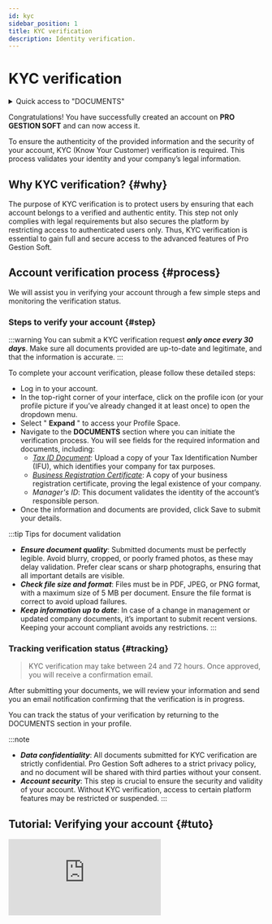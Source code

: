 ```yaml
---
id: kyc
sidebar_position: 1
title: KYC verification
description: Identity verification.
---
```

 

# <i class="fas fa-file-alt"></i> KYC verification

<details>
  <summary>Quick access to "DOCUMENTS"</summary>

  To quickly access the DOCUMENTS section, simply type a keyword into the search bar to find the section without manually navigating through menus.

  Here is a *[list](/docs/act/controle/search)* – not exhaustive – of supported search keywords.
</details>

Congratulations! You have successfully created an account on **PRO GESTION SOFT** and can now access it.

To ensure the authenticity of the provided information and the security of your account, KYC (Know Your Customer) verification is required. This process validates your identity and your company’s legal information.

## Why KYC verification? \{#why}
The purpose of KYC verification is to protect users by ensuring that each account belongs to a verified and authentic entity. This step not only complies with legal requirements but also secures the platform by restricting access to authenticated users only. Thus, KYC verification is essential to gain full and secure access to the advanced features of Pro Gestion Soft.

## Account verification process \{#process}
We will assist you in verifying your account through a few simple steps and monitoring the verification status.

### Steps to verify your account \{#step}
:::warning 
You can submit a KYC verification request ***only once every 30 days***. Make sure all documents provided are up-to-date and legitimate, and that the information is accurate.
:::

To complete your account verification, please follow these detailed steps:

- Log in to your account.
- In the top-right corner of your interface, click on the profile icon <i class="fas fa-user-circle"></i> (or your profile picture if you’ve already changed it at least once) to open the dropdown menu.
- Select " **Expand** " to access your Profile Space.
- Navigate to the **DOCUMENTS** section where you can initiate the verification process. You will see fields for the required information and documents, including:
    - *[Tax ID Document](/docs/intro#terminology)*: Upload a copy of your Tax Identification Number (IFU), which identifies your company for tax purposes.
    - *[Business Registration Certificate](/docs/intro#terminology)*: A copy of your business registration certificate, proving the legal existence of your company.
    - *Manager's ID*: This document validates the identity of the account’s responsible person.
- Once the information and documents are provided, click Save to submit your details.

:::tip Tips for document validation
- ***Ensure document quality***: Submitted documents must be perfectly legible. Avoid blurry, cropped, or poorly framed photos, as these may delay validation. Prefer clear scans or sharp photographs, ensuring that all important details are visible.
- ***Check file size and format***: Files must be in PDF, JPEG, or PNG format, with a maximum size of 5 MB per document. Ensure the file format is correct to avoid upload failures.
- ***Keep information up to date***: In case of a change in management or updated company documents, it’s important to submit recent versions. Keeping your account compliant avoids any restrictions.
:::

### Tracking verification status \{#tracking}
> KYC verification may take between 24 and 72 hours. Once approved, you will receive a confirmation email.

After submitting your documents, we will review your information and send you an email notification confirming that the verification is in progress.

You can track the status of your verification by returning to the DOCUMENTS section in your profile.

:::note
- ***Data confidentiality***: All documents submitted for KYC verification are strictly confidential. Pro Gestion Soft adheres to a strict privacy policy, and no document will be shared with third parties without your consent.
- ***Account security***: This step is crucial to ensure the security and validity of your account. Without KYC verification, access to certain platform features may be restricted or suspended.
:::

## Tutorial: Verifying your account \{#tuto}
<div className={styles.FrameMob}>
<iframe
  src="https://www.youtube.com/embed/KAKnJ42iaKg"
  title="Logging into PGS"
  frameborder="0"
  allow="accelerometer; autoplay; clipboard-write; encrypted-media; gyroscope; picture-in-picture"
  allowfullscreen>
</iframe>
</div>
